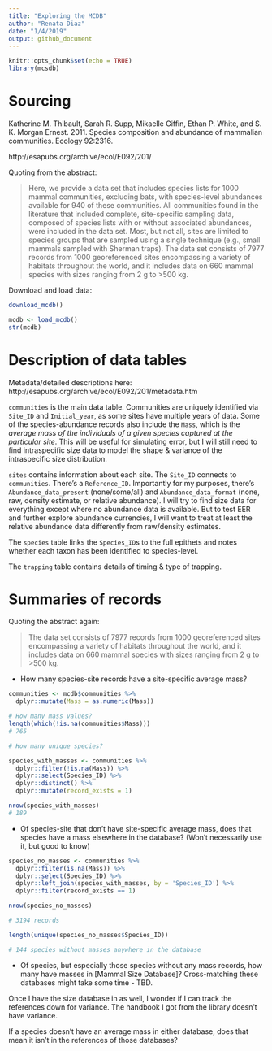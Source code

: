 ```yaml
---
title: "Exploring the MCDB"
author: "Renata Diaz"
date: "1/4/2019"
output: github_document
---
```


```r
knitr::opts_chunk$set(echo = TRUE)
library(mcsdb)
```

# Sourcing

Katherine M. Thibault, Sarah R. Supp, Mikaelle Giffin, Ethan P. White, and S. K. Morgan Ernest. 2011. Species composition and abundance of mammalian communities. Ecology 92:2316.

http://esapubs.org/archive/ecol/E092/201/

Quoting from the abstract: 

> Here, we provide a data set that includes species lists for 1000 mammal communities, excluding bats, with species-level abundances available for 940 of these communities. All communities found in the literature that included complete, site-specific sampling data, composed of species lists with or without associated abundances, were included in the data set. Most, but not all, sites are limited to species groups that are sampled using a single technique (e.g., small mammals sampled with Sherman traps). The data set consists of 7977 records from 1000 georeferenced sites encompassing a variety of habitats throughout the world, and it includes data on 660 mammal species with sizes ranging from 2 g to >500 kg.

Download and load data:

```r
download_mcdb()
```

```r
mcdb <- load_mcdb()
str(mcdb)
```


# Description of data tables

Metadata/detailed descriptions here: http://esapubs.org/archive/ecol/E092/201/metadata.htm

`communities` is the main data table. Communities are uniquely identified via `Site_ID` and `Initial_year`, as some sites have multiple years of data. Some of the species-abundance records also include the `Mass`, which is the *average mass of the individuals of a given species captured at the particular site*. This will be useful for simulating error, but I will still need to find intraspecific size data to model the shape & variance of the intraspecific size distribution. 

`sites` contains information about each site. The `Site_ID` connects to `communities`. There's a `Reference_ID`. Importantly for my purposes, there's `Abundance_data_present` (none/some/all) and `Abundance_data_format` (none, raw, density estimate, or relative abundance). I will try to find size data for everything except where no abundance data is available. But to test EER and further explore abundance currencies, I will want to treat at least the relative abundance data differently from raw/density estimates.  

The `species` table links the `Species_ID`s to the full epithets and notes whether each taxon has been identified to species-level.

The `trapping` table contains details of timing & type of trapping.

# Summaries of records

Quoting the abstract again: 

> The data set consists of 7977 records from 1000 georeferenced sites encompassing a variety of habitats throughout the world, and it includes data on 660 mammal species with sizes ranging from 2 g to >500 kg.

* How many species-site records have a site-specific average mass?

```r

communities <- mcdb$communities %>%
  dplyr::mutate(Mass = as.numeric(Mass))

# How many mass values?
length(which(!is.na(communities$Mass)))
# 765

# How many unique species? 

species_with_masses <- communities %>%
  dplyr::filter(!is.na(Mass)) %>%
  dplyr::select(Species_ID) %>%
  dplyr::distinct() %>%
  dplyr::mutate(record_exists = 1)

nrow(species_with_masses)
# 189

```



* Of species-site that don't have site-specific average mass, does that species have a mass elsewhere in the database? (Won't necessarily use it, but good to know)

```r

species_no_masses <- communities %>%
  dplyr::filter(is.na(Mass)) %>%
  dplyr::select(Species_ID) %>%
  dplyr::left_join(species_with_masses, by = 'Species_ID') %>%
  dplyr::filter(record_exists == 1)

nrow(species_no_masses)

# 3194 records

length(unique(species_no_masses$Species_ID))

# 144 species without masses anywhere in the database
```

* Of species, but especially those species without any mass records, how many have masses in [Mammal Size Database]? Cross-matching these databases might take some time - TBD.

Once I have the size database in as well, I wonder if I can track the references down for variance. The handbook I got from the library doesn't have variance.

If a species doesn't have an average mass in either database, does that mean it isn't in the references of those databases?
